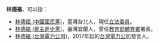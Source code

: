 '''林德福'''，可以指：
*[[林德福_(中國國民黨)|林德福 (中國國民黨)]]，臺灣台北人，現任[[立法委員|立法委員]]。
*[[林德福_(民主進步黨)|林德福 (民主進步黨)]]，臺灣宜蘭人，曾任[[教育部體育署|教育部體育署]]署長。
*[[林德福_(台灣電力公司)|林德福 (台灣電力公司)]]，2017年起的[[台灣電力公司|台灣電力公司]]發言人。
{{disambig|D德福|cat=三字林姓人名消歧义}}